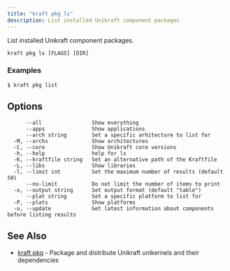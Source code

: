 ```yaml
---
title: "kraft pkg ls"
description: List installed Unikraft component packages
---
```


List installed Unikraft component packages.


```
kraft pkg ls [FLAGS] [DIR]
```

### Examples

```
$ kraft pkg list
```

## Options

```
      --all                Show everything
      --apps               Show applications
      --arch string        Set a specific arhitecture to list for
  -M, --archs              Show architectures
  -C, --core               Show Unikraft core versions
  -h, --help               help for ls
  -K, --kraftfile string   Set an alternative path of the Kraftfile
  -L, --libs               Show libraries
  -l, --limit int          Set the maximum number of results (default 50)
      --no-limit           Do not limit the number of items to print
  -o, --output string      Set output format (default "table")
      --plat string        Set a specific platform to list for
  -P, --plats              Show platforms
  -u, --update             Get latest information about components before listing results
```

## See Also

* [kraft pkg](kraft_pkg.md)	 - Package and distribute Unikraft unikernels and their dependencies

